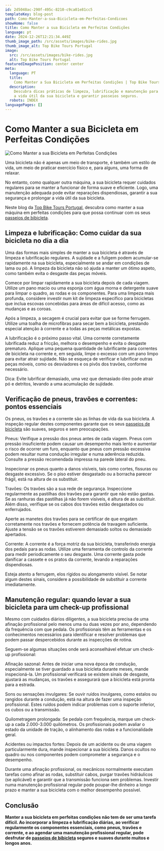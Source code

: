 ```yaml
---
id: 2d5048ac-290f-495c-8210-c9ca01e81cc5
templateKey: blog-post
path: Como-Manter-a-sua-Bicicleta-em-Perfeitas-Condicoes
showHome: false
title: Como Manter a sua Bicicleta em Perfeitas Condições
language: pt
date: 2024-12-26T12:21:34.449Z
thumb_image_path: /src/assets/images/bike-rides.jpg
thumb_image_alt: Top Bike Tours Portugal
image:
  src: /src/assets/images/bike-rides.jpg
  alt: Top Bike Tours Portugal
featuredImagePosition: center center
meta:
  language: PT
  title:
    Como Manter a Sua Bicicleta em Perfeitas Condições | Top Bike Tours Portugal
  description:
    Descubra dicas práticas de limpeza, lubrificação e manutenção para prolongar
    a vida útil da sua bicicleta e garantir passeios seguros.
  robots: INDEX
languagePages: []
---
```


# Como Manter a sua Bicicleta em Perfeitas Condições

![Como Manter a sua Bicicleta em Perfeitas Condições](https://lh7-rt.googleusercontent.com/docsz/AD_4nXdT9aZzkiwDuQBn-313OBvgCFhgDSXDQtimnvO1dFWo2L74nsOpyPY3lWYdgjBs_QzUbeezkFV7aHY3lidV6kihcCJYMeKEVjII9Zza5n1navWxP8FeRngtzPPwMOj6Mdpem5fyNED-6bnejkqecs8?key=o4Vrm3pyYdnTFCQgF0rNG4La)

Uma bicicleta não é apenas um meio de transporte, é também um estilo de vida, um
meio de praticar exercício físico e, para alguns, uma forma de relaxar. 

No entanto, como qualquer outra máquina, a sua bicicleta requer cuidados
regulares para se manter a funcionar de forma suave e eficiente. Logo, uma
manutenção adequada pode evitar reparações dispendiosas, garantir a sua
segurança e prolongar a vida útil da sua bicicleta. 

Neste blog da [Top Bike Tours Portugal](https://topbiketoursportugal.com/pt),
descubra como manter a sua máquina em perfeitas condições para que possa
continuar com os seus
[passeios de bibicleta](https://topbiketoursportugal.com/pt). 

## Limpeza e lubrificação: Como cuidar da sua bicicleta no dia a dia

Uma das formas mais simples de manter a sua bicicleta é através de limpeza e
lubrificação regulares. A sujidade e a fuligem podem acumular-se rapidamente na
sua bicicleta, especialmente se andar em condições de lama ou pó. A limpeza da
bicicleta não só ajuda a manter um ótimo aspeto, como também evita o desgaste
das peças móveis.

Comece por limpar rapidamente a sua bicicleta depois de cada viagem. Utilize um
pano macio ou uma esponja com água morna e detergente suave para limpar o
quadro, as rodas e os componentes. Para uma limpeza mais profunda, considere
investir num kit de limpeza específico para bicicletas que inclua escovas
concebidas para áreas de difícil acesso, como as mudanças e as coroas.

Após a limpeza, a secagem é crucial para evitar que se forme ferrugem. Utilize
uma toalha de microfibras para secar bem a bicicleta, prestando especial atenção
à corrente e a todas as peças metálicas expostas.

A lubrificação é o próximo passo vital. Uma corrente corretamente lubrificada
reduz a fricção, melhora o desempenho e evita o desgaste prematuro. Aplique uma
pequena quantidade de lubrificante para correntes de bicicleta na corrente e, em
seguida, limpe o excesso com um pano limpo para evitar atrair sujidade. Não se
esqueça de verificar e lubrificar outras peças móveis, como os desviadores e os
pivôs dos travões, conforme necessário.

Dica: Evite lubrificar demasiado, uma vez que demasiado óleo pode atrair pó e
detritos, levando a uma acumulação de sujidade.

## Verificação de pneus, travões e correntes: pontos essenciais

Os pneus, os travões e a corrente são as linhas de vida da sua bicicleta. A
inspeção regular destes componentes garante que os seus
[passeios de bicicleta](https://topbiketoursportugal.com/pt/) são suaves,
seguros e sem preocupações.

Pneus: Verifique a pressão dos pneus antes de cada viagem. Pneus com pressão
insuficiente podem causar um desempenho mais lento e aumentar o risco de ocorrer
um furo, enquanto que pneus com pressão excessiva podem resultar numa condução
irregular e numa aderência reduzida. Consulte a pressão recomendada impressa na
parede lateral do pneu.

Inspecionar os pneus quanto a danos visíveis, tais como cortes, fissuras ou
desgaste excessivo. Se o piso estiver desgastado ou a borracha parecer frágil,
está na altura de os substituir.

Travões: Os travões são a sua rede de segurança. Inspeccione regularmente as
pastilhas dos travões para garantir que não estão gastas. Se as ranhuras das
pastilhas já não forem visíveis, é altura de as substituir. Além disso,
verifique se os cabos dos travões estão desgastados ou enferrujados.

Aperte as manetes dos travões para se certificar de que engatam corretamente nos
travões e fornecem potência de travagem suficiente. Ajuste a tensão se os
travões estiverem demasiado soltos ou demasiado apertados.

Corrente: A corrente é a força motriz da sua bicicleta, transferindo energia dos
pedais para as rodas. Utilize uma ferramenta de controlo da corrente para medir
periodicamente o seu desgaste. Uma corrente gasta pode danificar a cassete e os
pratos da corrente, levando a reparações dispendiosas.

Esteja atento a ferrugem, elos rígidos ou alongamento visível. Se notar algum
destes sinais, considere a possibilidade de substituir a corrente imediatamente.

## Manutenção regular: quando levar a sua bicicleta para um check-up profissional

Mesmo com cuidados diários diligentes, a sua bicicleta precisa de uma afinação
profissional pelo menos uma ou duas vezes por ano, dependendo da frequência com
que pedala. Os profissionais têm as ferramentas e os conhecimentos necessários
para identificar e resolver problemas que podem passar despercebidos durante as
inspecções de rotina.

Seguem-se algumas situações onde será aconselhável efetuar um check-up
profissional:

Afinação sazonal: Antes de iniciar uma nova época de condução, especialmente se
tiver guardado a sua bicicleta durante meses, mande inspecioná-la. Um
profissional verificará se existem sinais de desgaste, ajustará as mudanças, os
travões e assegurará que a bicicleta está pronta para a estrada.

Sons ou sensações invulgares: Se ouvir ruídos invulgares, como estalos ou
rangidos durante a condução, está na altura de fazer uma inspeção profissional.
Estes ruídos podem indicar problemas com o suporte inferior, os cubos ou a
transmissão.

Quilometragem prolongada: Se pedala com frequência, marque um check-up a cada
2.000-3.000 quilómetros. Os profissionais podem avaliar o estado da unidade de
tração, o alinhamento das rodas e a funcionalidade geral.

Acidentes ou impactos fortes: Depois de um acidente ou de uma viagem
particularmente dura, mande inspecionar a sua bicicleta. Danos ocultos no quadro
ou nos componentes podem comprometer a segurança e o desempenho.

Durante uma afinação profissional, os mecânicos normalmente executam tarefas
como afinar as rodas, substituir cabos, purgar travões hidráulicos (se
aplicável) e garantir que a transmissão funciona sem problemas. Investir numa
manutenção profissional regular pode poupar-lhe dinheiro a longo prazo e manter
a sua bicicleta com o melhor desempenho possível.

## Conclusão

**Manter a sua bicicleta em perfeitas condições não tem de ser uma tarefa
difícil. Ao incorporar a limpeza e lubrificação diárias, ao verificar
regularmente os componentes essenciais, como pneus, travões e corrente, e ao
agendar uma manutenção profissional regular, pode desfrutar de
[passeios de bibicleta](https://topbiketoursportugal.com/pt/blog/) seguros e
suaves durante muitos e longos anos.**
